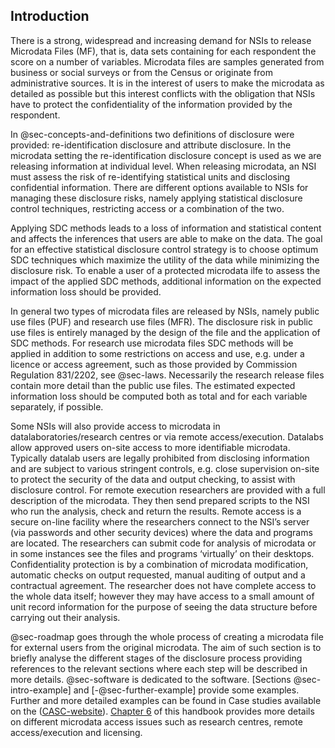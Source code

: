 ## Introduction

There is a strong, widespread and increasing demand for NSIs to release Microdata Files (MF), that is, data sets containing for each respondent the score on a number of variables. 
Microdata files are samples generated from business or social surveys or from the Census or originate from administrative sources. It is in the interest of users 
to make the microdata as detailed as possible but this interest conflicts with the obligation that NSIs have to protect the confidentiality of the information 
provided by the respondent.

In @sec-concepts-and-definitions two definitions of disclosure were provided: re-identification disclosure and attribute disclosure. 
In the microdata setting the re-identification disclosure concept is used as we are releasing information at individual level. 
When releasing microdata, an NSI must assess the risk of re-identifying statistical units and disclosing confidential information. 
There are different options available to NSIs for managing these disclosure risks, namely applying statistical disclosure control techniques, restricting access or 
a combination of the two.

Applying SDC methods leads to a loss of information and statistical content and affects the inferences that users are able to make on the data. 
The goal for an effective statistical disclosure control strategy is to choose optimum SDC techniques which maximize the utility of the data while minimizing the disclosure risk. 
To enable a user of a protected microdata ilfe to assess the impact of the applied SDC methods, additional information on the expected information loss should be provided. 

In general two types of microdata files are released by NSIs, namely public use files (PUF) and research use files (MFR). 
The disclosure risk in public use files is entirely managed by the design of the file and the application of SDC methods. 
For research use microdata files SDC methods will be applied in addition to some restrictions on access and use, e.g. under a licence or access agreement,
such as those provided by Commission Regulation 831/2202, see @sec-laws. 
Necessarily the research release files contain more detail than the public use files.
The estimated expected information loss should be computed both as total and for each variable separately, if possible.

Some NSIs will also provide access to microdata in datalaboratories/research centres or via remote access/execution. 
Datalabs allow approved users on-site access to more identifiable microdata. Typically datalab users are legally prohibited from disclosing information 
and are subject to various stringent controls, e.g. close supervision on-site to protect the security of the data and output checking, to assist with disclosure control. 
For remote execution researchers are provided with a full description of the microdata. 
They then send prepared scripts to the NSI who run the analysis, check and return the results. 
Remote access is a secure on-line facility where the researchers connect to the NSI's server (via passwords and other security devices) where the data and programs are located. 
The researchers can submit code for analysis of microdata or in some instances see the files and programs 'virtually' on their desktops. 
Confidentiality protection is by a combination of microdata modification, automatic checks on output requested, manual auditing of output and a contractual agreement. 
The researcher does not have complete access to the whole data itself; however they may have access to a small amount of unit record information for the purpose of seeing the data structure before carrying out their analysis.

@sec-roadmap goes through the whole process of creating a microdata file for external users from the original microdata. 
The aim of such section is to briefly analyse the different stages of the disclosure process providing references to the relevant sections where each step will be described in more details.
 @sec-software is dedicated to the software. [Sections @sec-intro-example] and [-@sec-further-example] provide some examples. 
 Further and more detailed examples can be found in Case studies available on the ([[CASC-website]{.underline}](https://research.cbs.nl/casc/handbook.htm)). 
 [[Chapter 6]{.underline}](06-remote-access-issues.html) of this handbook provides more details on different microdata access issues such as research centres, remote access/execution and licensing.
